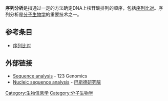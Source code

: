 '''序列分析'''是指通过一定的方法确定DNA上核苷酸排列的顺序，包括[[序列比对|序列比对]]。序列分析是[[分子生物学|分子生物学]]的重要技术之一。

== 参考条目 ==
* [[序列比对|序列比对]]

== 外部链接 ==
* [https://web.archive.org/web/20090318212612/http://www.123genomics.com/files/analysis.html Sequence analysis] - 123 Genomics
* [https://web.archive.org/web/20090308114839/http://bioweb2.pasteur.fr/nucleic/intro-en.html Nucleic sequence analysis] - [[巴斯德研究院|巴斯德研究院]]

{{biology-stub}}
{{bioinformatics-stub}}

[[Category:生物信息学|Category:生物信息学]]
[[Category:分子生物学|Category:分子生物学]]